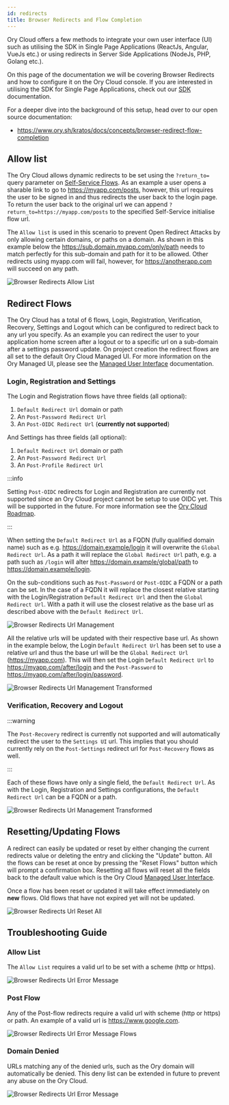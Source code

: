```yaml
---
id: redirects
title: Browser Redirects and Flow Completion
---
```


Ory Cloud offers a few methods to integrate your own user interface (UI) such as
utilising the SDK in Single Page Applications (ReactJs, Angular, VueJs etc.) or
using redirects in Server Side Applications (NodeJs, PHP, Golang etc.).

On this page of the documentation we will be covering Browser Redirects and how
to configure it on the Ory Cloud console. If you are interested in utilising the
SDK for Single Page Applications, check out our [SDK](./services-api.mdx)
documentation.

For a deeper dive into the background of this setup, head over to our open
source documentation:

- https://www.ory.sh/kratos/docs/concepts/browser-redirect-flow-completion

## Allow list

The Ory Cloud allows dynamic redirects to be set using the `?return_to=` query
parameter on [Self-Service Flows](./self-service.mdx). As an example a user
opens a sharable link to go to https://myapp.com/posts, however, this url
requires the user to be signed in and thus redirects the user back to the login
page. To return the user back to the original url we can append
`?return_to=https://myapp.com/posts` to the specified Self-Service initialise
flow url.

The `Allow list` is used in this scenario to prevent Open Redirect Attacks by
only allowing certain domains, or paths on a domain. As shown in this example
below the https://sub.domain.myapp.com/only/path needs to match perfectly for
this sub-domain and path for it to be allowed. Other redirects using myapp.com
will fail, however, for https://anotherapp.com will succeed on any path.

![Browser Redirects Allow List](../images/browser-redirects/browser-redirects-allow-list.png)

## Redirect Flows

The Ory Cloud has a total of 6 flows, Login, Registration, Verification,
Recovery, Settings and Logout which can be configured to redirect back to any
url you specify. As an example you can redirect the user to your application
home screen after a logout or to a specific url on a sub-domain after a settings
password update. On project creation the redirect flows are all set to the
default Ory Cloud Managed UI. For more information on the Ory Managed UI, please
see the [Managed User Interface](./managed-ui.mdx) documentation.

### Login, Registration and Settings

The Login and Registration flows have three fields (all optional):

1. `Default Redirect Url` domain or path
2. An `Post-Password Redirect Url`
3. An `Post-OIDC Redirect Url` (**currently not supported**)

And Settings has three fields (all optional):

1. `Default Redirect Url` domain or path
2. An `Post-Password Redirect Url`
3. An `Post-Profile Redirect Url`

:::info

Setting `Post-OIDC` redirects for Login and Registration are currently not
supported since an Ory Cloud project cannot be setup to use OIDC yet. This will
be supported in the future. For more information see the
[Ory Cloud Roadmap](../early-access.mdx).

:::

When setting the `Default Redirect Url` as a FQDN (fully qualified domain name)
such as e.g. https://domain.example/login it will overwrite the
`Global Redirect Url`. As a path it will replace the `Global Redirect Url` path,
e.g. a path such as `/login` will alter https://domain.example/global/path to
https://domain.example/login.

On the sub-conditions such as `Post-Password` or `Post-OIDC` a FQDN or a path
can be set. In the case of a FQDN it will replace the closest relative starting
with the Login/Registration `Default Redirect Url` and then the
`Global Redirect Url`. With a path it will use the closest relative as the base
url as described above with the `Default Redirect Url`.

![Browser Redirects Url Management](../images/browser-redirects/browser-redirects-url-management.png)

All the relative urls will be updated with their respective base url. As shown
in the example below, the Login `Default Redirect Url` has been set to use a
relative url and thus the base url will be the `Global Redirect Url`
(https://myapp.com). This will then set the Login `Default Redirect Url` to
https://myapp.com/after/login and the `Post-Password` to
https://myapp.com/after/login/password.

![Browser Redirects Url Management Transformed](../images/browser-redirects/browser-redirects-url-management-2.png)

### Verification, Recovery and Logout

:::warning

The `Post-Recovery` redirect is currently not supported and will automatically
redirect the user to the `Settings UI` url. This implies that you should
currently rely on the `Post-Settings` redirect url for `Post-Recovery` flows as
well.

:::

Each of these flows have only a single field, the `Default Redirect Url`. As
with the Login, Registration and Settings configurations, the
`Default Redirect Url` can be a FQDN or a path.

![Browser Redirects Url Management Transformed](../images/browser-redirects/browser-redirects-url-management-3.png)

## Resetting/Updating Flows

A redirect can easily be updated or reset by either changing the current
redirects value or deleting the entry and clicking the "Update" button. All the
flows can be reset at once by pressing the "Reset Flows" button which will
prompt a confirmation box. Resetting all flows will reset all the fields back to
the default value which is the Ory Cloud
[Managed User Interface](./managed-ui.mdx).

Once a flow has been reset or updated it will take effect immediately on **new**
flows. Old flows that have not expired yet will not be updated.

![Browser Redirects Url Reset All](../images/browser-redirects/browser-redirects-reset-all.png)

## Troubleshooting Guide

### Allow List

The `Allow List` requires a valid url to be set with a scheme (http or https).

![Browser Redirects Url Error Message](../images/browser-redirects/browser-redirects-error-messages-1.png)

### Post Flow

Any of the Post-flow redirects require a valid url with scheme (http or https)
or path. An example of a valid url is https://www.google.com.

![Browser Redirects Url Error Message Flows](../images/browser-redirects/browser-redirects-error-messages-flows.png)

### Domain Denied

URLs matching any of the denied urls, such as the Ory domain will automatically
be denied. This deny list can be extended in future to prevent any abuse on the
Ory Cloud.

![Browser Redirects Url Error Message](../images/browser-redirects/browser-redirects-error-messages-2.png)
